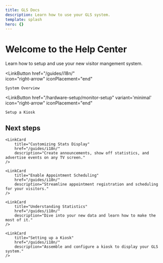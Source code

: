 ```yaml
---
title: GLS Docs
description: Learn how to use your GLS system.
template: splash
hero: {}
---
```




# Welcome to the Help Center
Learn how to setup and use your new visitor mangement system.


<LinkButton
    href="/guides/i18n/"   
    icon="right-arrow"
    iconPlacement="end"
>
    System Overview
</LinkButton>

<LinkButton
    href="/hardware-setup/monitor-setup"
    variant='minimal'
    icon="right-arrow"
    iconPlacement="end"
>
    Setup a Kiosk
</LinkButton>



## Next steps

<CardGrid>

	<LinkCard
		title="Customizing Stats Display"
		href="/guides/i18n/"
		description="Create announcements, show off statistics, and advertise events on any TV screen."
	/>

	<LinkCard
		title="Enable Appointment Scheduling"
		href="/guides/i18n/"
		description="Streamline appointment registration and scheduling for your visitors."
	/>

	<LinkCard
		title="Understanding Statistics"
		href="/guides/i18n/"
		description="Dive into your new data and learn how to make the most of it."
	/>

    <LinkCard
		title="Setting up a Kiosk"
		href="/guides/i18n/"
		description="Assemble and configure a kiosk to display your GLS system."
	/>

</CardGrid>